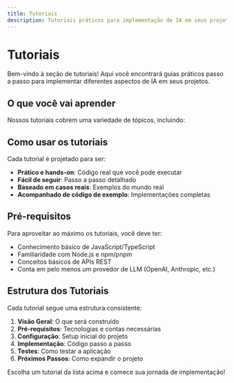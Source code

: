 ```yaml
---
title: Tutoriais
description: Tutoriais práticos para implementação de IA em seus projetos.
---
```


# Tutoriais

Bem-vindo à seção de tutoriais! Aqui você encontrará guias práticos passo a passo para implementar diferentes aspectos de IA em seus projetos.

## O que você vai aprender

Nossos tutoriais cobrem uma variedade de tópicos, incluindo:

<Cards>
  <Card title="Construindo uma Aplicação RAG" href="/docs/tutorials/rag-application" />
  <Card title="Desenvolvendo um Chat com RAG" href="/docs/tutorials/rag-chat-application" />
</Cards>

## Como usar os tutoriais

Cada tutorial é projetado para ser:

- **Prático e hands-on**: Código real que você pode executar
- **Fácil de seguir**: Passo a passo detalhado
- **Baseado em casos reais**: Exemplos do mundo real
- **Acompanhado de código de exemplo**: Implementações completas

## Pré-requisitos

Para aproveitar ao máximo os tutoriais, você deve ter:

- Conhecimento básico de JavaScript/TypeScript
- Familiaridade com Node.js e npm/pnpm
- Conceitos básicos de APIs REST
- Conta em pelo menos um provedor de LLM (OpenAI, Anthropic, etc.)

## Estrutura dos Tutoriais

Cada tutorial segue uma estrutura consistente:

1. **Visão Geral**: O que será construído
2. **Pré-requisitos**: Tecnologias e contas necessárias
3. **Configuração**: Setup inicial do projeto
4. **Implementação**: Código passo a passo
5. **Testes**: Como testar a aplicação
6. **Próximos Passos**: Como expandir o projeto

Escolha um tutorial da lista acima e comece sua jornada de implementação! 